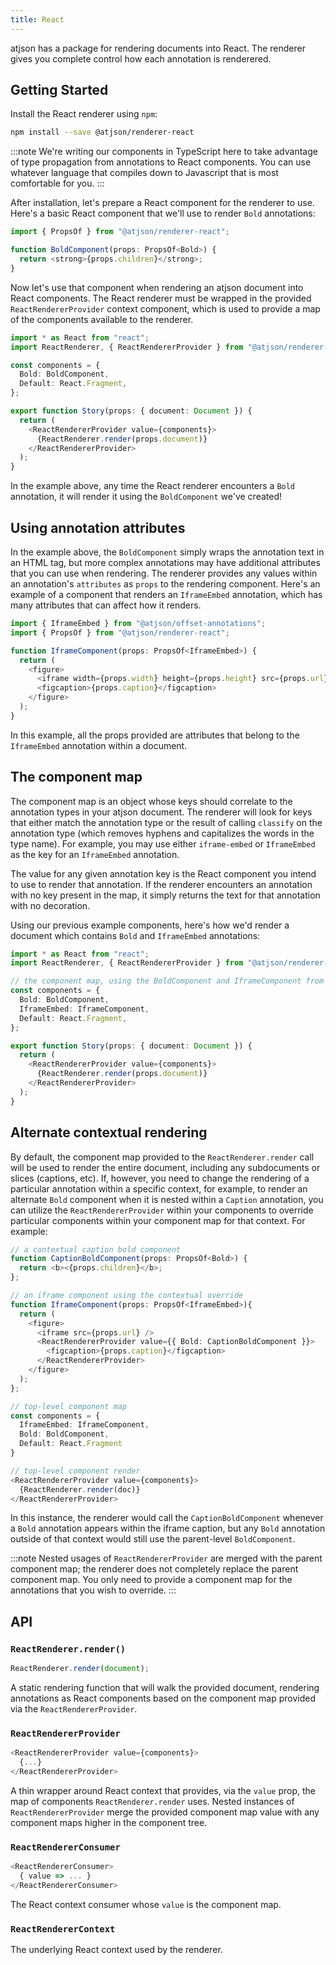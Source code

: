 ```yaml
---
title: React
---
```


atjson has a package for rendering documents into React. The renderer gives you complete control how each annotation is renderered.

## Getting Started

Install the React renderer using `npm`:

```bash
npm install --save @atjson/renderer-react
```

:::note
We're writing our components in TypeScript here to take advantage
of type propagation from annotations to React components. You can
use whatever language that compiles down to Javascript that is
most comfortable for you.
:::

After installation, let's prepare a React component for the renderer to use. Here's a basic React component that we'll use to render `Bold` annotations:

```ts
import { PropsOf } from "@atjson/renderer-react";

function BoldComponent(props: PropsOf<Bold>) {
  return <strong>{props.children}</strong>;
}
```

Now let's use that component when rendering an atjson document into React components. The React renderer must be wrapped in the provided `ReactRendererProvider` context component, which is used to provide a map of the components available to the renderer.

```ts
import * as React from "react";
import ReactRenderer, { ReactRendererProvider } from "@atjson/renderer-react";

const components = {
  Bold: BoldComponent,
  Default: React.Fragment,
};

export function Story(props: { document: Document }) {
  return (
    <ReactRendererProvider value={components}>
      {ReactRenderer.render(props.document)}
    </ReactRendererProvider>
  );
}
```

In the example above, any time the React renderer encounters a `Bold` annotation, it will render it using the `BoldComponent` we've created!

## Using annotation attributes

In the example above, the `BoldComponent` simply wraps the annotation text in an HTML tag, but more complex annotations may have additional attributes that you can use when rendering. The renderer provides any values within an annotation's `attributes` as `props` to the rendering component. Here's an example of a component that renders an `IframeEmbed` annotation, which has many attributes that can affect how it renders.

```ts
import { IframeEmbed } from "@atjson/offset-annotations";
import { PropsOf } from "@atjson/renderer-react";

function IframeComponent(props: PropsOf<IframeEmbed>) {
  return (
    <figure>
      <iframe width={props.width} height={props.height} src={props.url} />
      <figcaption>{props.caption}</figcaption>
    </figure>
  );
}
```

In this example, all the props provided are attributes that belong to the `IframeEmbed` annotation within a document.

## The component map

The component map is an object whose keys should correlate to the annotation types in your atjson document. The renderer will look for keys that either match the annotation type or the result of calling `classify` on the annotation type (which removes hyphens and capitalizes the words in the type name). For example, you may use either `iframe-embed` or `IframeEmbed` as the key for an `IframeEmbed` annotation.

The value for any given annotation key is the React component you intend to use to render that annotation. If the renderer encounters an annotation with no key present in the map, it simply returns the text for that annotation with no decoration.

Using our previous example components, here's how we'd render a document which contains `Bold` and `IframeEmbed` annotations:

```ts {13,15}
import * as React from "react";
import ReactRenderer, { ReactRendererProvider } from "@atjson/renderer-react";

// the component map, using the BoldComponent and IframeComponent from above
const components = {
  Bold: BoldComponent,
  IframeEmbed: IframeComponent,
  Default: React.Fragment,
};

export function Story(props: { document: Document }) {
  return (
    <ReactRendererProvider value={components}>
      {ReactRenderer.render(props.document)}
    </ReactRendererProvider>
  );
}
```

## Alternate contextual rendering

By default, the component map provided to the `ReactRenderer.render` call will be used to render the entire document, including any subdocuments or slices (captions, etc). If, however, you need to change the rendering of a particular annotation within a specific context, for example, to render an alternate `Bold` component when it is nested within a `Caption` annotation, you can utilize the `ReactRendererProvider` within your components to override particular components within your component map for that context. For example:

```ts {11,13}
// a contextual caption bold component
function CaptionBoldComponent(props: PropsOf<Bold>) {
  return <b><{props.children}</b>;
};

// an iframe component using the contextual override
function IframeComponent(props: PropsOf<IframeEmbed>){
  return (
    <figure>
      <iframe src={props.url} />
      <ReactRendererProvider value={{ Bold: CaptionBoldComponent }}>
        <figcaption>{props.caption}</figcaption>
      </ReactRendererProvider>
    </figure>
  );
};

// top-level component map
const components = {
  IframeEmbed: IframeComponent,
  Bold: BoldComponent,
  Default: React.Fragment
}

// top-level component render
<ReactRendererProvider value={components}>
  {ReactRenderer.render(doc)}
</ReactRendererProvider>
```

In this instance, the renderer would call the `CaptionBoldComponent` whenever a `Bold` annotation appears within the iframe caption, but any `Bold` annotation outside of that context would still use the parent-level `BoldComponent`.

:::note
Nested usages of `ReactRendererProvider` are merged with the parent component map;
the renderer does not completely replace the parent component map.
You only need to provide a component map for the annotations that you wish to override.
:::

## API

### `ReactRenderer.render()`

```ts
ReactRenderer.render(document);
```

A static rendering function that will walk the provided document, rendering annotations as React components based on the component map provided via the `ReactRendererProvider`.

### `ReactRendererProvider`

```ts
<ReactRendererProvider value={components}>
  {...}
</ReactRendererProvider>
```

A thin wrapper around React context that provides, via the `value` prop, the map of components `ReactRenderer.render` uses. Nested instances of `ReactRendererProvider` merge the provided component map value with any component maps higher in the component tree.

### `ReactRendererConsumer`

```ts
<ReactRendererConsumer>
  { value => ... }
</ReactRendererConsumer>
```

The React context consumer whose `value` is the component map.

### `ReactRendererContext`

The underlying React context used by the renderer.
